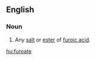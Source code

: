 ==English==

===Noun===
{{en-noun}}

# {{label|en|organic chemistry}} Any [[salt]] or [[ester]] of [[furoic acid]].

[[hu:furoate]]